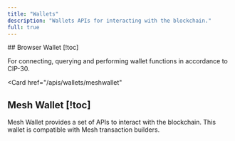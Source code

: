 ```yaml
---
title: "Wallets"
description: "Wallets APIs for interacting with the blockchain."
full: true
---
```


<Cards>
  <Card
    href="/apis/wallets/browserwallet"
  >
  ## Browser Wallet [!toc]

  For connecting, querying and performing wallet functions in accordance to CIP-30.
  </Card>

  <Card
    href="/apis/wallets/meshwallet"
  >
  ## Mesh Wallet [!toc]

  Mesh Wallet provides a set of APIs to interact with the blockchain. This wallet is compatible with Mesh transaction builders.
  </Card>
</Cards>